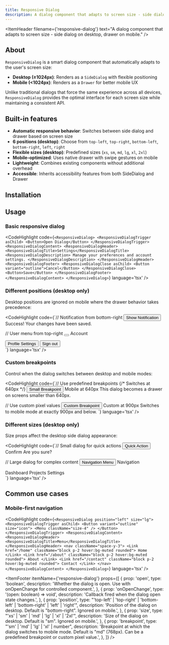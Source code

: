 ```yaml
---
title: Responsive Dialog
description: A dialog component that adapts to screen size - side dialog on desktop, drawer on mobile.
---
```


<ItemHeader filename={'responsive-dialog'} text="A dialog component that adapts to screen size - side dialog on desktop, drawer on mobile." />

## About

`ResponsiveDialog` is a smart dialog component that automatically adapts to the user's screen size:

- **Desktop (≥1024px)**: Renders as a `SideDialog` with flexible positioning
- **Mobile (&lt;1024px)**: Renders as a `Drawer` for better mobile UX

Unlike traditional dialogs that force the same experience across all devices, `ResponsiveDialog` provides the optimal interface for each screen size while maintaining a consistent API.

## Built-in features

- **Automatic responsive behavior**: Switches between side dialog and drawer based on screen size
- **6 positions (desktop)**: Choose from `top-left`, `top-right`, `bottom-left`, `bottom-right`, `left`, `right`
- **Flexible sizes (desktop)**: Predefined sizes (`xs`, `sm`, `md`, `lg`, `xl`, `2xl`)
- **Mobile-optimized**: Uses native drawer with swipe gestures on mobile
- **Lightweight**: Combines existing components without additional overhead
- **Accessible**: Inherits accessibility features from both SideDialog and Drawer

## Installation


## Usage

### Basic responsive dialog

<CodeHighlight code={`<ResponsiveDialog>
  <ResponsiveDialogTrigger asChild>
    <Button>Open Dialog</Button>
  </ResponsiveDialogTrigger>
  <ResponsiveDialogContent>
    <ResponsiveDialogHeader>
      <ResponsiveDialogTitle>Settings</ResponsiveDialogTitle>
      <ResponsiveDialogDescription>
        Manage your preferences and account settings.
      </ResponsiveDialogDescription>
    </ResponsiveDialogHeader>
    <ResponsiveDialogFooter>
      <ResponsiveDialogClose asChild>
        <Button variant="outline">Cancel</Button>
      </ResponsiveDialogClose>
      <Button>Save</Button>
    </ResponsiveDialogFooter>
  </ResponsiveDialogContent>
</ResponsiveDialog>`} language='tsx' />

### Different positions (desktop only)

Desktop positions are ignored on mobile where the drawer behavior takes precedence:

<CodeHighlight code={`// Notification from bottom-right
<ResponsiveDialog position="bottom-right">
  <ResponsiveDialogTrigger asChild>
    <Button>Show Notification</Button>
  </ResponsiveDialogTrigger>
  <ResponsiveDialogContent>
    <ResponsiveDialogHeader>
      <ResponsiveDialogTitle>Success!</ResponsiveDialogTitle>
      <ResponsiveDialogDescription>Your changes have been saved.</ResponsiveDialogDescription>
    </ResponsiveDialogHeader>
  </ResponsiveDialogContent>
</ResponsiveDialog>

// User menu from top-right
<ResponsiveDialog position="top-right" size="sm">
  <ResponsiveDialogTrigger asChild>
    <Button variant="ghost" size="icon">
      <User className="size-4" />
    </Button>
  </ResponsiveDialogTrigger>
  <ResponsiveDialogContent>
    <ResponsiveDialogHeader>
      <ResponsiveDialogTitle>Account</ResponsiveDialogTitle>
    </ResponsiveDialogHeader>
    <div className="space-y-2">
      <Button variant="ghost" className="w-full justify-start">
        Profile Settings
      </Button>
      <Button variant="ghost" className="w-full justify-start">
        Sign out
      </Button>
    </div>
  </ResponsiveDialogContent>
</ResponsiveDialog>`} language='tsx' />

### Custom breakpoints

Control when the dialog switches between desktop and mobile modes:

<CodeHighlight code={`// Use predefined breakpoints
<ResponsiveDialog breakpoint="sm">  {/* Switches at 640px */}
  <ResponsiveDialogTrigger asChild>
    <Button>Small Breakpoint</Button>
  </ResponsiveDialogTrigger>
  <ResponsiveDialogContent>
    <ResponsiveDialogHeader>
      <ResponsiveDialogTitle>Mobile at 640px</ResponsiveDialogTitle>
      <ResponsiveDialogDescription>
        This dialog becomes a drawer on screens smaller than 640px.
      </ResponsiveDialogDescription>
    </ResponsiveDialogHeader>
  </ResponsiveDialogContent>
</ResponsiveDialog>

// Use custom pixel values
<ResponsiveDialog breakpoint={900}>
  <ResponsiveDialogTrigger asChild>
    <Button>Custom Breakpoint</Button>
  </ResponsiveDialogTrigger>
  <ResponsiveDialogContent>
    <ResponsiveDialogHeader>
      <ResponsiveDialogTitle>Custom at 900px</ResponsiveDialogTitle>
      <ResponsiveDialogDescription>
        Switches to mobile mode at exactly 900px and below.
      </ResponsiveDialogDescription>
    </ResponsiveDialogHeader>
  </ResponsiveDialogContent>
</ResponsiveDialog>`} language='tsx' />

### Different sizes (desktop only)

Size props affect the desktop side dialog appearance:

<CodeHighlight code={`// Small dialog for quick actions
<ResponsiveDialog size="xs">
  <ResponsiveDialogTrigger asChild>
    <Button variant="outline">Quick Action</Button>
  </ResponsiveDialogTrigger>
  <ResponsiveDialogContent>
    <ResponsiveDialogHeader>
      <ResponsiveDialogTitle>Confirm</ResponsiveDialogTitle>
      <ResponsiveDialogDescription>Are you sure?</ResponsiveDialogDescription>
    </ResponsiveDialogHeader>
  </ResponsiveDialogContent>
</ResponsiveDialog>

// Large dialog for complex content
<ResponsiveDialog position="left" size="lg">
  <ResponsiveDialogTrigger asChild>
    <Button variant="outline">Navigation Menu</Button>
  </ResponsiveDialogTrigger>
  <ResponsiveDialogContent>
    <ResponsiveDialogHeader>
      <ResponsiveDialogTitle>Navigation</ResponsiveDialogTitle>
    </ResponsiveDialogHeader>
    <nav className="space-y-2">
      <Link href="/dashboard">Dashboard</Link>
      <Link href="/projects">Projects</Link>
      <Link href="/settings">Settings</Link>
    </nav>
  </ResponsiveDialogContent>
</ResponsiveDialog>`} language='tsx' />

## Common use cases

### Mobile-first navigation

<CodeHighlight code={`<ResponsiveDialog position="left" size="lg">
  <ResponsiveDialogTrigger asChild>
    <Button variant="outline" size="icon">
      <Menu className="size-4" />
    </Button>
  </ResponsiveDialogTrigger>
  <ResponsiveDialogContent>
    <ResponsiveDialogHeader>
      <ResponsiveDialogTitle>Menu</ResponsiveDialogTitle>
    </ResponsiveDialogHeader>
    <nav className="space-y-3">
      <Link href="/home" className="block p-2 hover:bg-muted rounded">
        Home
      </Link>
      <Link href="/about" className="block p-2 hover:bg-muted rounded">
        About
      </Link>
      <Link href="/contact" className="block p-2 hover:bg-muted rounded">
        Contact
      </Link>
    </nav>
  </ResponsiveDialogContent>
</ResponsiveDialog>`} language='tsx' />

<ItemFooter itemName={'responsive-dialog'} props={[
  {
    prop: 'open',
    type: 'boolean',
    description: 'Whether the dialog is open. Use with onOpenChange for controlled component.',
  },
  {
    prop: 'onOpenChange',
    type: '(open: boolean) => void',
    description: 'Callback fired when the dialog open state changes.',
  },
  {
    prop: 'position',
    type: "'top-left' | 'top-right' | 'bottom-left' | 'bottom-right' | 'left' | 'right'",
    description: 'Position of the dialog on desktop. Default is "bottom-right". Ignored on mobile.',
  },
  {
    prop: 'size',
    type: "'xs' | 'sm' | 'md' | 'lg' | 'xl' | '2xl'",
    description: 'Size of the dialog on desktop. Default is "sm". Ignored on mobile.',
  },
  {
    prop: 'breakpoint',
    type: "'sm' | 'md' | 'lg' | 'xl' | number",
    description: 'Breakpoint at which the dialog switches to mobile mode. Default is "md" (768px). Can be a predefined breakpoint or custom pixel value.',
  },
]} />